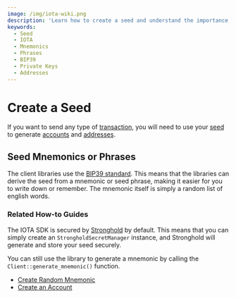 ```yaml
---
image: /img/iota-wiki.png
description: 'Learn how to create a seed and understand the importance of seed mnemonics or phrases for generating private keys and addresses securely in the IOTA ecosystem.'
keywords:
  - Seed
  - IOTA
  - Mnemonics
  - Phrases
  - BIP39
  - Private Keys
  - Addresses
---
```



# Create a Seed

If you want to send any type of [transaction](./../simple-transfer.mdx), you will need to use
your [seed](#seeds) to generate [accounts](#accounts) and [addresses](#addresses).

## Seed Mnemonics or Phrases

The client libraries use the [BIP39 standard](https://en.bitcoin.it/wiki/BIP_0039). This means that the libraries can
derive the seed from a mnemonic or seed phrase, making it easier for you to write down or remember. The mnemonic itself
is simply a random list of english words.

### Related How-to Guides

The IOTA SDK is secured by [Stronghold](https://wiki.iota.org/shimmer/stronghold/welcome) by default. This
means that you can simply create an `StrongholdSecretManager` instance, and Stronghold will generate and store your seed securely.

You can still use the library to generate a mnemonic by calling the `Client::generate_mnemonic()` function.

- [Create Random Mnemonic](/iota-sdk/how-tos/accounts-and-addresses/create-mnemonic/)
- [Create an Account](/iota-sdk/how-tos/accounts-and-addresses/create-account/)


